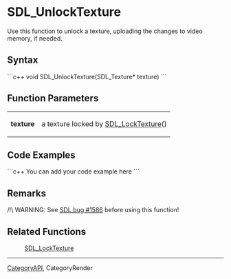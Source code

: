 <!-- pragma section-numbers off -->
<!-- pragma disable-camelcase -->
= SDL_UnlockTexture =
Use this function to unlock a texture, uploading the changes to video memory, if needed.


== Syntax ==
```c++
void SDL_UnlockTexture(SDL_Texture* texture)
```
== Function Parameters ==
{|
|'''texture''' 
|a texture locked by [[SDL_LockTexture]]() 
|}


== Code Examples ==
```c++
You can add your code example here
```
== Remarks ==
/!\ WARNING: See [http://bugzilla.libsdl.org/show_bug.cgi?id=1586 SDL bug #1586] before using this function!

== Related Functions ==
: [[SDL_LockTexture]]

----
[[CategoryAPI]], CategoryRender
